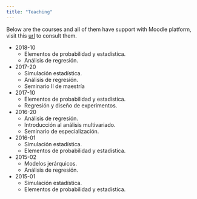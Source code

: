 ```yaml
---
title: "Teaching"
---
```

Below are the courses and all of them have support with Moodle platform, visit this [url](http://virtualciencias.medellin.unal.edu.co/moodle/course/index.php?categoryid=8) to consult them.

- 2018-10
    - Elementos de probabilidad y estadística.
    - Análisis de regresión.
- 2017-20
    - Simulación estadística.
    - Análisis de regresión.
    - Seminario II de maestría
- 2017-10
    - Elementos de probabilidad y estadística.
    - Regresión y diseño de experimentos.
- 2016-20
    - Análisis de regresión.
    - Introducción al análisis multivariado.
    - Seminario de especialización.
- 2016-01
    - Simulación estadística.
    - Elementos de probabilidad y estadística.
- 2015-02
    - Modelos jerárquicos.
    - Análisis de regresión.
- 2015-01
    - Simulación estadística.
    - Elementos de probabilidad y estadística.

